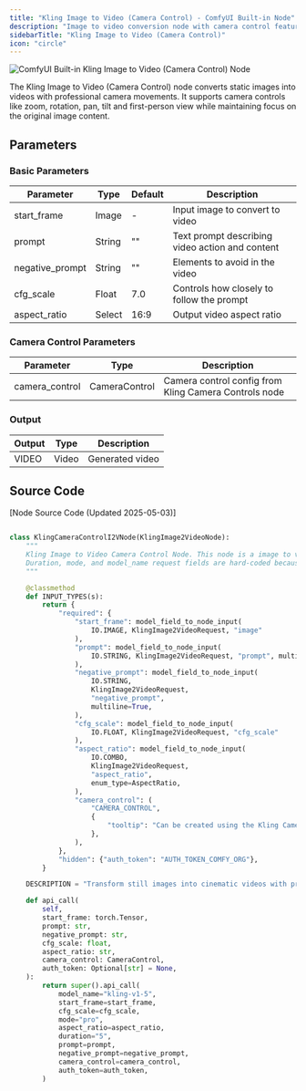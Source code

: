 ```yaml
---
title: "Kling Image to Video (Camera Control) - ComfyUI Built-in Node"
description: "Image to video conversion node with camera control features"
sidebarTitle: "Kling Image to Video (Camera Control)"
icon: "circle"
---
```


![ComfyUI Built-in Kling Image to Video (Camera Control) Node](/images/built-in-nodes/api_nodes/kwai_vgi/kling-camera-control-i2v.jpg)

The Kling Image to Video (Camera Control) node converts static images into videos with professional camera movements. It supports camera controls like zoom, rotation, pan, tilt and first-person view while maintaining focus on the original image content.

## Parameters

### Basic Parameters

| Parameter       | Type   | Default | Description                                     |
| --------------- | ------ | ------- | ----------------------------------------------- |
| start_frame     | Image  | -       | Input image to convert to video                 |
| prompt          | String | ""      | Text prompt describing video action and content |
| negative_prompt | String | ""      | Elements to avoid in the video                  |
| cfg_scale       | Float  | 7.0     | Controls how closely to follow the prompt       |
| aspect_ratio    | Select | 16:9    | Output video aspect ratio                       |

### Camera Control Parameters

| Parameter      | Type          | Description                                           |
| -------------- | ------------- | ----------------------------------------------------- |
| camera_control | CameraControl | Camera control config from Kling Camera Controls node |

### Output

| Output | Type  | Description     |
| ------ | ----- | --------------- |
| VIDEO  | Video | Generated video |

## Source Code

[Node Source Code (Updated 2025-05-03)]
```python

class KlingCameraControlI2VNode(KlingImage2VideoNode):
    """
    Kling Image to Video Camera Control Node. This node is a image to video node, but it supports controlling the camera.
    Duration, mode, and model_name request fields are hard-coded because camera control is only supported in pro mode with the kling-v1-5 model at 5s duration as of 2025-05-02.
    """

    @classmethod
    def INPUT_TYPES(s):
        return {
            "required": {
                "start_frame": model_field_to_node_input(
                    IO.IMAGE, KlingImage2VideoRequest, "image"
                ),
                "prompt": model_field_to_node_input(
                    IO.STRING, KlingImage2VideoRequest, "prompt", multiline=True
                ),
                "negative_prompt": model_field_to_node_input(
                    IO.STRING,
                    KlingImage2VideoRequest,
                    "negative_prompt",
                    multiline=True,
                ),
                "cfg_scale": model_field_to_node_input(
                    IO.FLOAT, KlingImage2VideoRequest, "cfg_scale"
                ),
                "aspect_ratio": model_field_to_node_input(
                    IO.COMBO,
                    KlingImage2VideoRequest,
                    "aspect_ratio",
                    enum_type=AspectRatio,
                ),
                "camera_control": (
                    "CAMERA_CONTROL",
                    {
                        "tooltip": "Can be created using the Kling Camera Controls node. Controls the camera movement and motion during the video generation.",
                    },
                ),
            },
            "hidden": {"auth_token": "AUTH_TOKEN_COMFY_ORG"},
        }

    DESCRIPTION = "Transform still images into cinematic videos with professional camera movements that simulate real-world cinematography. Control virtual camera actions including zoom, rotation, pan, tilt, and first-person view, while maintaining focus on your original image."

    def api_call(
        self,
        start_frame: torch.Tensor,
        prompt: str,
        negative_prompt: str,
        cfg_scale: float,
        aspect_ratio: str,
        camera_control: CameraControl,
        auth_token: Optional[str] = None,
    ):
        return super().api_call(
            model_name="kling-v1-5",
            start_frame=start_frame,
            cfg_scale=cfg_scale,
            mode="pro",
            aspect_ratio=aspect_ratio,
            duration="5",
            prompt=prompt,
            negative_prompt=negative_prompt,
            camera_control=camera_control,
            auth_token=auth_token,
        )



```